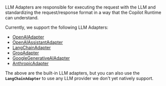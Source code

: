 
LLM Adapters are responsible for executing the request with the LLM and standardizing the request/response format in a way that the Copilot Runtime can understand.

Currently, we support the following LLM Adapters:

- [OpenAIAdapter](/reference/classes/CopilotRuntime/llm-adapters/OpenAIAdapter)
- [OpenAIAssistantAdapter](/reference/classes/CopilotRuntime/llm-adapters/OpenAIAssistantAdapter)
- [LangChainAdapter](/reference/classes/CopilotRuntime/llm-adapters/LangChainAdapter)
- [GroqAdapter](/reference/classes/CopilotRuntime/llm-adapters/GroqAdapter)
- [GoogleGenerativeAIAdapter](/reference/classes/CopilotRuntime/llm-adapters/GoogleGenerativeAIAdapter)
- [AnthropicAdapter](/reference/classes/CopilotRuntime/llm-adapters/AnthropicAdapter)

The above are the built-in LLM adapters, but you can also use the **`LangChainAdapter`** to use any LLM provider we don't yet natively support.
